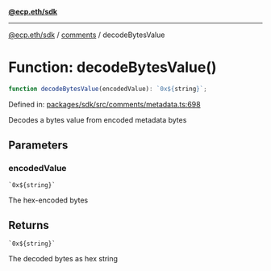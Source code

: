 [**@ecp.eth/sdk**](../../index.mdx)

***

[@ecp.eth/sdk](/sdk-reference/index.mdx) / [comments](/sdk-reference/comments/index.mdx) / decodeBytesValue

# Function: decodeBytesValue()

```ts
function decodeBytesValue(encodedValue): `0x${string}`;
```

Defined in: [packages/sdk/src/comments/metadata.ts:698](https://github.com/ecp-eth/comments-monorepo/blob/main/packages/sdk/src/comments/metadata.ts#L698)

Decodes a bytes value from encoded metadata bytes

## Parameters

### encodedValue

`` `0x${string}` ``

The hex-encoded bytes

## Returns

`` `0x${string}` ``

The decoded bytes as hex string
